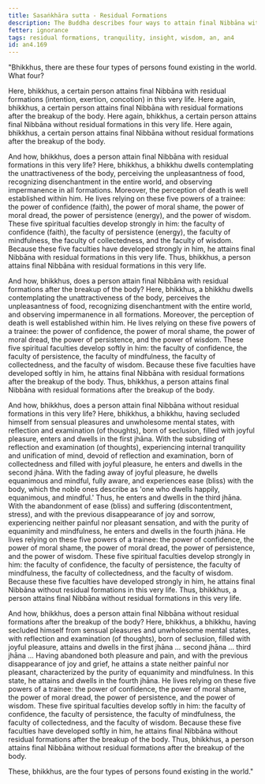 ```yaml
---
title: Sasaṅkhāra sutta - Residual Formations
description: The Buddha describes four ways to attain final Nibbāna with or without residual formations.
fetter: ignorance
tags: residual formations, tranquility, insight, wisdom, an, an4
id: an4.169
---
```


"Bhikkhus, there are these four types of persons found existing in the world. What four?

Here, bhikkhus, a certain person attains final Nibbāna with residual formations (intention, exertion, concotion) in this very life.
Here again, bhikkhus, a certain person attains final Nibbāna with residual formations after the breakup of the body.
Here again, bhikkhus, a certain person attains final Nibbāna without residual formations in this very life.
Here again, bhikkhus, a certain person attains final Nibbāna without residual formations after the breakup of the body.

And how, bhikkhus, does a person attain final Nibbāna with residual formations in this very life? Here, bhikkhus, a bhikkhu dwells contemplating the unattractiveness of the body, perceiving the unpleasantness of food, recognizing disenchantment in the entire world, and observing impermanence in all formations. Moreover, the perception of death is well established within him. He lives relying on these five powers of a trainee: the power of confidence (faith), the power of moral shame, the power of moral dread, the power of persistence (energy), and the power of wisdom. These five spiritual faculties develop strongly in him: the faculty of confidence (faith), the faculty of persistence (energy), the faculty of mindfulness, the faculty of collectedness, and the faculty of wisdom. Because these five faculties have developed strongly in him, he attains final Nibbāna with residual formations in this very life. Thus, bhikkhus, a person attains final Nibbāna with residual formations in this very life.

And how, bhikkhus, does a person attain final Nibbāna with residual formations after the breakup of the body? Here, bhikkhus, a bhikkhu dwells contemplating the unattractiveness of the body, perceives the unpleasantness of food, recognizing disenchantment with the entire world, and observing impermanence in all formations. Moreover, the perception of death is well established within him. He lives relying on these five powers of a trainee: the power of confidence, the power of moral shame, the power of moral dread, the power of persistence, and the power of wisdom. These five spiritual faculties develop softly in him: the faculty of confidence, the faculty of persistence, the faculty of mindfulness, the faculty of collectedness, and the faculty of wisdom. Because these five faculties have developed softly in him, he attains final Nibbāna with residual formations after the breakup of the body. Thus, bhikkhus, a person attains final Nibbāna with residual formations after the breakup of the body.

And how, bhikkhus, does a person attain final Nibbāna without residual formations in this very life? Here, bhikkhus, a bhikkhu, having secluded himself from sensual pleasures and unwholesome mental states, with reflection and examination (of thoughts), born of seclusion, filled with joyful pleasure, enters and dwells in the first jhāna. With the subsiding of reflection and examination (of thoughts), experiencing internal tranquility and unification of mind, devoid of reflection and examination, born of collectedness and filled with joyful pleasure, he enters and dwells in the second jhāna. With the fading away of joyful pleasure, he dwells equanimous and mindful, fully aware, and experiences ease (bliss) with the body, which the noble ones describe as 'one who dwells happily, equanimous, and mindful.' Thus, he enters and dwells in the third jhāna. With the abandonment of ease (bliss) and suffering (discontentment, stress), and with the previous disappearance of joy and sorrow, experiencing neither painful nor pleasant sensation, and with the purity of equanimity and mindfulness, he enters and dwells in the fourth jhāna. He lives relying on these five powers of a trainee: the power of confidence, the power of moral shame, the power of moral dread, the power of persistence, and the power of wisdom. These five spiritual faculties develop strongly in him: the faculty of confidence, the faculty of persistence, the faculty of mindfulness, the faculty of collectedness, and the faculty of wisdom. Because these five faculties have developed strongly in him, he attains final Nibbāna without residual formations in this very life. Thus, bhikkhus, a person attains final Nibbāna without residual formations in this very life.

And how, bhikkhus, does a person attain final Nibbāna without residual formations after the breakup of the body? Here, bhikkhus, a bhikkhu, having secluded himself from sensual pleasures and unwholesome mental states, with reflection and examination (of thoughts), born of seclusion, filled with joyful pleasure, attains and dwells in the first jhāna … second jhāna … third jhāna … Having abandoned both pleasure and pain, and with the previous disappearance of joy and grief, he attains a state neither painful nor pleasant, characterized by the purity of equanimity and mindfulness. In this state, he attains and dwells in the fourth jhāna. He lives relying on these five powers of a trainee: the power of confidence, the power of moral shame, the power of moral dread, the power of persistence, and the power of wisdom. These five spiritual faculties develop softly in him: the faculty of confidence, the faculty of persistence, the faculty of mindfulness, the faculty of collectedness, and the faculty of wisdom. Because these five faculties have developed softly in him, he attains final Nibbāna without residual formations after the breakup of the body. Thus, bhikkhus, a person attains final Nibbāna without residual formations after the breakup of the body.

These, bhikkhus, are the four types of persons found existing in the world."